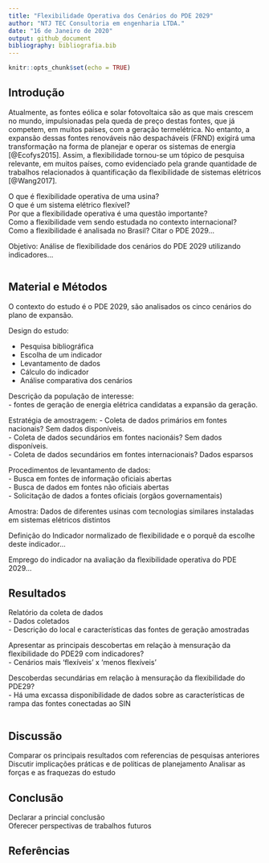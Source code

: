 ```yaml
---
title: "Flexibilidade Operativa dos Cenários do PDE 2029"
author: "NTJ TEC Consultoria em engenharia LTDA."
date: "16 de Janeiro de 2020"
output: github_document
bibliography: bibliografia.bib
---
```


```r
knitr::opts_chunk$set(echo = TRUE)
```



## Introdução

Atualmente, as fontes eólica e solar fotovoltaica são as que mais crescem no mundo, impulsionadas pela queda de preço destas fontes, que já competem, em muitos países, com a geração termelétrica. No entanto, a expansão dessas fontes renováveis não despacháveis (FRND) exigirá uma transformação na forma de planejar e operar os sistemas de energia [@Ecofys2015]. Assim, a flexibilidade tornou-se um tópico de pesquisa relevante, em muitos países, como evidenciado pela grande quantidade de trabalhos relacionados à quantificação da flexibilidade de sistemas elétricos [@Wang2017].   

O que é flexibilidade operativa de uma usina?  
O que é um sistema elétrico flexível?  
Por que a flexibilidade operativa é uma questão importante?  
Como a flexibilidade vem sendo estudada no contexto internacional?  
Como a flexibilidade é analisada no Brasil? Citar o PDE 2029...  

Objetivo: Análise de flexibilidade dos cenários do PDE 2029 utilizando indicadores...  



```r

```

## Material e Métodos


O contexto do estudo é o PDE 2029, são analisados os cinco cenários do plano de expansão.   

Design do estudo:  

* Pesquisa bibliográfica  
* Escolha de um indicador  
* Levantamento de dados  
* Cálculo do indicador  
* Análise comparativa dos cenários  


Descrição da população de interesse:  
- fontes de geração de energia elétrica candidatas a expansão da geração.  

Estratégia de amostragem:
-  Coleta de dados primários em fontes nacionais? Sem dados disponíveis.  
-  Coleta de dados secundários em fontes nacionáis? Sem dados disponíveis.  
-  Coleta de dados secundários em fontes internacionais? Dados esparsos  

Procedimentos de levantamento de dados:  
- Busca em fontes de informação oficiais abertas  
- Busca de dados em fontes não oficiais abertas  
- Solicitação de dados a fontes oficiais (orgãos governamentais)  

Amostra: Dados de diferentes usinas com tecnologias similares instaladas em sistemas elétricos distintos  


Definição do Indicador normalizado de flexibilidade e o porquê da escolhe deste indicador...   

Emprego do indicador na avaliação da flexibilidade operativa do PDE 2029...   


  



## Resultados

Relatório da coleta de dados  
- Dados coletados  
- Descrição do local e características das fontes de geração amostradas  

Apresentar as principais descobertas em relação à mensuração da flexibilidade do PDE29 com indicadores?  
- Cenários mais 'flexíveis' x 'menos flexíveis'  

Descoberdas secundárias em relação à mensuração da flexibilidade do PDE29?  
- Há uma excassa disponibilidade de dados sobre as características de rampa das fontes conectadas ao SIN

```r

```

## Discussão

Comparar os principais resultados com referencias de pesquisas anteriores
Discutir implicações práticas e de políticas de planejamento
Analisar as forças e as fraquezas do estudo



## Conclusão

Declarar a princial conclusão  
Oferecer perspectivas de trabalhos futuros

## Referências


